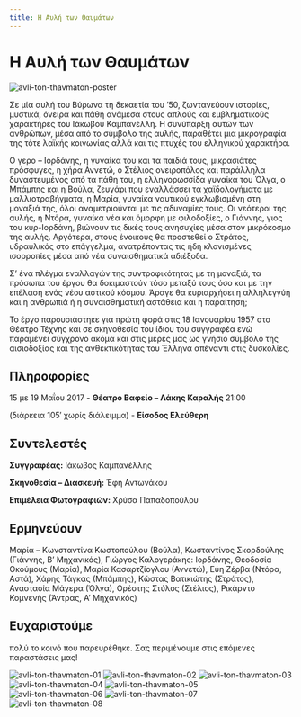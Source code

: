 ```yaml
---
title: Η Αυλή των Θαυμάτων
---
```


# Η Αυλή των Θαυμάτων

![avli-ton-thavmaton-poster](/img/avli-ton-thavmaton/cover.jpg)

Σε μία αυλή του Βύρωνα τη δεκαετία του ’50, ζωντανεύουν ιστορίες, μυστικά, όνειρα και πάθη ανάμεσα στους απλούς και εμβληματικούς χαρακτήρες του Ιάκωβου Καμπανέλλη. Η συνύπαρξη αυτών των ανθρώπων, μέσα από το σύμβολο της αυλής, παραθέτει μια μικρογραφία της τότε λαϊκής κοινωνίας αλλά και τις πτυχές του ελληνικού χαρακτήρα.

O γερο – Ιορδάνης, η γυναίκα του και τα παιδιά τους, μικρασιάτες πρόσφυγες, η χήρα Αννετώ, ο Στέλιος ονειροπόλος και παράλληλα δυναστευμένος από τα πάθη του, η ελληνορωσσίδα γυναίκα του Όλγα, ο Μπάμπης και η Βούλα, ζευγάρι που εναλλάσσει τα χαϊδολογήματα με μαλλιοτραβήγματα, η Μαρία, γυναίκα ναυτικού εγκλωβισμένη στη μοναξιά της, όλοι αναμετριούνται με τις αδυναμίες τους. Οι νεότεροι της αυλής, η Ντόρα, γυναίκα νέα και όμορφη με φιλοδοξίες, ο Γιάννης, γιος του κυρ-Ιορδάνη, βιώνουν τις δικές τους ανησυχίες μέσα στον μικρόκοσμο της αυλής. Αργότερα, στους ένοικους θα προστεθεί ο Στράτος, υδραυλικός στο επάγγελμα, ανατρέποντας τις ήδη κλονισμένες ισορροπίες μέσα από νέα συναισθηματικά αδιέξοδα.

Σ’ ένα πλέγμα εναλλαγών της συντροφικότητας με τη μοναξιά, τα πρόσωπα του έργου θα δοκιμαστούν τόσο μεταξύ τους όσο και με την επέλαση ενός νέου αστικού κόσμου. Άραγε θα κυριαρχήσει η αλληλεγγύη και η ανθρωπιά ή η συναισθηματική αστάθεια και η παραίτηση;

Το έργο παρουσιάστηκε για πρώτη φορά στις 18 Ιανουαρίου 1957 στο Θέατρο Τέχνης και σε σκηνοθεσία του ίδιου του συγγραφέα ενώ παραμένει σύγχρονο ακόμα και στις μέρες μας ως γνήσιο σύμβολο της αισιοδοξίας και της ανθεκτικότητας του Έλληνα απέναντι στις δυσκολίες.

## Πληροφορίες
15 με 19 Μαΐου 2017 - **Θέατρο Βαφείο – Λάκης Καραλής** 21:00

(διάρκεια 105′ χωρίς διάλειμμα) - **Είσοδος Ελεύθερη**

## Συντελεστές
**Συγγραφέας:** Ιάκωβος Καμπανέλλης

**Σκηνοθεσία – Διασκευή:** Έφη Αντωνάκου

**Επιμέλεια Φωτογραφιών:** Χρύσα Παπαδοπούλου

## Ερμηνεύουν
Μαρία – Κωνσταντίνα Κωστοπούλου (Βούλα), Κωσταντίνος Σκορδούλης (Γιάννης, Β’ Μηχανικός), Γιώργος Καλογεράκης: Ιορδάνης, Θεοδοσία Οκούμους (Μαρία), Μαρία Κασαρτζίογλου (Αννετώ), Εύη Ζέρβα (Ντόρα, Αστά), Χάρης Τάγκας (Μπάμπης), Κώστας Βατικιώτης (Στράτος), Αναστασία Μάγερα (Όλγα), Ορέστης Στύλος (Στέλιος), Ρικάρντο Κομνενής (Άντρας, Α’ Μηχανικός)

## Ευχαριστούμε
πολύ το κοινό που παρευρέθηκε. Σας περιμένουμε στις επόμενες παραστάσεις μας!

<ResponsiveYouTube videoId="zGYr5QTC4z0"/>

![avli-ton-thavmaton-01](/img/avli-ton-thavmaton/01.jpg)
![avli-ton-thavmaton-02](/img/avli-ton-thavmaton/02.jpg)
![avli-ton-thavmaton-03](/img/avli-ton-thavmaton/03.jpg)
![avli-ton-thavmaton-04](/img/avli-ton-thavmaton/04.jpg)
![avli-ton-thavmaton-05](/img/avli-ton-thavmaton/05.jpg)
![avli-ton-thavmaton-06](/img/avli-ton-thavmaton/06.jpg)
![avli-ton-thavmaton-07](/img/avli-ton-thavmaton/07.jpg)
![avli-ton-thavmaton-08](/img/avli-ton-thavmaton/08.jpg)

